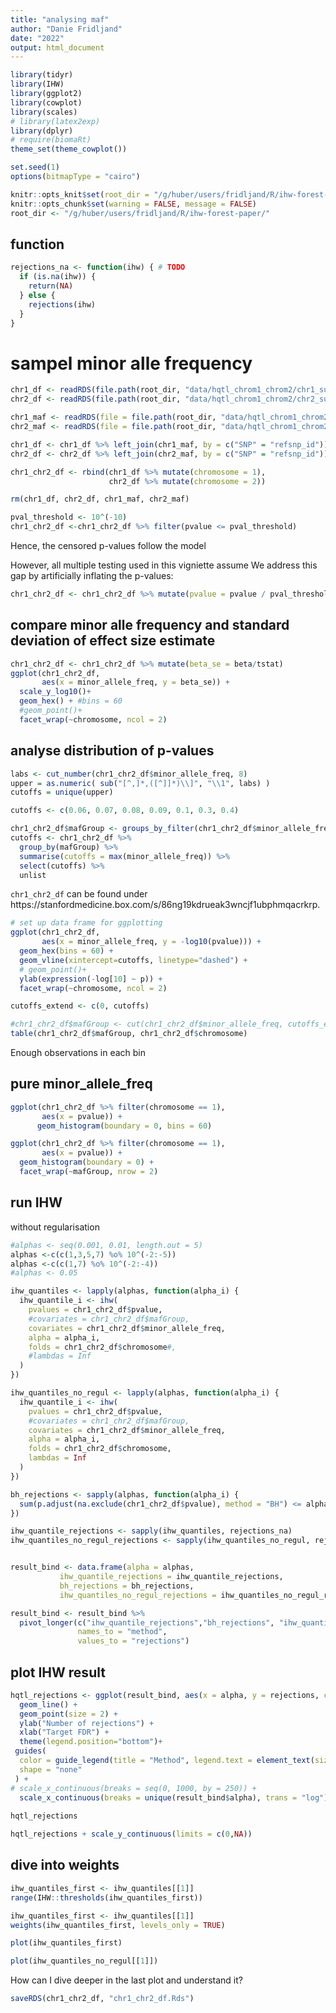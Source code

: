 ```yaml
---
title: "analysing maf"
author: "Danie Fridljand"
date: "2022"
output: html_document
---
```



```r
library(tidyr)
library(IHW)
library(ggplot2)
library(cowplot)
library(scales)
# library(latex2exp)
library(dplyr)
# require(biomaRt)
theme_set(theme_cowplot())

set.seed(1)
options(bitmapType = "cairo")
```

```r
knitr::opts_knit$set(root_dir = "/g/huber/users/fridljand/R/ihw-forest-paper/") # TODO
knitr::opts_chunk$set(warning = FALSE, message = FALSE)
root_dir <- "/g/huber/users/fridljand/R/ihw-forest-paper/"
```

## function 
```r
rejections_na <- function(ihw) { # TODO
  if (is.na(ihw)) {
    return(NA)
  } else {
    rejections(ihw)
  }
}
```

# sampel minor alle frequency

```r
chr1_df <- readRDS(file.path(root_dir, "data/hqtl_chrom1_chrom2/chr1_subset.Rds")) #%>% dplyr::select(SNP, gene, pvalue)
chr2_df <- readRDS(file.path(root_dir, "data/hqtl_chrom1_chrom2/chr2_subset.Rds")) #%>% dplyr::select(SNP, gene, pvalue)
```

```r
chr1_maf <- readRDS(file = file.path(root_dir, "data/hqtl_chrom1_chrom2/chr1_maf_sample.rds"))
chr2_maf <- readRDS(file = file.path(root_dir, "data/hqtl_chrom1_chrom2/chr2_maf_sample.rds"))
```

```r
chr1_df <- chr1_df %>% left_join(chr1_maf, by = c("SNP" = "refsnp_id"))
chr2_df <- chr2_df %>% left_join(chr2_maf, by = c("SNP" = "refsnp_id"))
```

```r
chr1_chr2_df <- rbind(chr1_df %>% mutate(chromosome = 1), 
                      chr2_df %>% mutate(chromosome = 2))
```

```r
rm(chr1_df, chr2_df, chr1_maf, chr2_maf)
```

```r
pval_threshold <- 10^(-10)
chr1_chr2_df <-chr1_chr2_df %>% filter(pvalue <= pval_threshold)
```

Hence, the censored p-values follow the model 
\begin{eqnarray}
&P_i \mid H_i = 0 \sim U[0,10^(-4)]
\end{eqnarray}

However, all multiple testing used in this vigniette assume 
\begin{eqnarray}
&P_i \mid H_i = 0 \sim U[0,1]
\end{eqnarray}
We address this gap by artificially inflating the p-values:  
```r
chr1_chr2_df <- chr1_chr2_df %>% mutate(pvalue = pvalue / pval_threshold)
```

## compare minor alle frequency and standard deviation of effect size estimate

```r
chr1_chr2_df <- chr1_chr2_df %>% mutate(beta_se = beta/tstat)
ggplot(chr1_chr2_df,
       aes(x = minor_allele_freq, y = beta_se)) +
  scale_y_log10()+
  geom_hex() + #bins = 60
  #geom_point()+
  facet_wrap(~chromosome, ncol = 2)
```

## analyse distribution of p-values 

```r
labs <- cut_number(chr1_chr2_df$minor_allele_freq, 8)
upper = as.numeric( sub("[^,]*,([^]]*)\\]", "\\1", labs) )
cutoffs = unique(upper)
```

```r
cutoffs <- c(0.06, 0.07, 0.08, 0.09, 0.1, 0.3, 0.4)
```

```r
chr1_chr2_df$mafGroup <- groups_by_filter(chr1_chr2_df$minor_allele_freq, 8)
cutoffs <- chr1_chr2_df %>%
  group_by(mafGroup) %>%
  summarise(cutoffs = max(minor_allele_freq)) %>%
  select(cutoffs) %>%
  unlist
```

`chr1_chr2_df` can be found under https://stanfordmedicine.box.com/s/86ng19kdrueak3wncjf1ubphmqacrkrp. 

```r
# set up data frame for ggplotting
ggplot(chr1_chr2_df,
       aes(x = minor_allele_freq, y = -log10(pvalue))) +
  geom_hex(bins = 60) +
  geom_vline(xintercept=cutoffs, linetype="dashed") +
  # geom_point()+
  ylab(expression(-log[10] ~ p)) +
  facet_wrap(~chromosome, ncol = 2)
```

```r
cutoffs_extend <- c(0, cutoffs)

#chr1_chr2_df$mafGroup <- cut(chr1_chr2_df$minor_allele_freq, cutoffs_extend)
table(chr1_chr2_df$mafGroup, chr1_chr2_df$chromosome)
```
Enough observations in each bin

## pure minor_allele_freq
```r
ggplot(chr1_chr2_df %>% filter(chromosome == 1),
       aes(x = pvalue)) +
      geom_histogram(boundary = 0, bins = 60)
```

```r
ggplot(chr1_chr2_df %>% filter(chromosome == 1), 
       aes(x = pvalue)) +
  geom_histogram(boundary = 0) +
  facet_wrap(~mafGroup, nrow = 2)
```
## run IHW 
without regularisation
```r
#alphas <- seq(0.001, 0.01, length.out = 5)
alphas <-c(c(1,3,5,7) %o% 10^(-2:-5))
alphas <-c(c(1,7) %o% 10^(-2:-4))
#alphas <- 0.05
```

```r
ihw_quantiles <- lapply(alphas, function(alpha_i) {
  ihw_quantile_i <- ihw(
    pvalues = chr1_chr2_df$pvalue,
    #covariates = chr1_chr2_df$mafGroup,
    covariates = chr1_chr2_df$minor_allele_freq,
    alpha = alpha_i,
    folds = chr1_chr2_df$chromosome#,
    #lambdas = Inf
  )
})
```

```r
ihw_quantiles_no_regul <- lapply(alphas, function(alpha_i) {
  ihw_quantile_i <- ihw(
    pvalues = chr1_chr2_df$pvalue,
    #covariates = chr1_chr2_df$mafGroup,
    covariates = chr1_chr2_df$minor_allele_freq,
    alpha = alpha_i,
    folds = chr1_chr2_df$chromosome,
    lambdas = Inf
  )
})
```

```r
bh_rejections <- sapply(alphas, function(alpha_i) {
  sum(p.adjust(na.exclude(chr1_chr2_df$pvalue), method = "BH") <= alpha_i)
})
```

```r
ihw_quantile_rejections <- sapply(ihw_quantiles, rejections_na)
ihw_quantiles_no_regul_rejections <- sapply(ihw_quantiles_no_regul, rejections_na)


result_bind <- data.frame(alpha = alphas,
           ihw_quantile_rejections = ihw_quantile_rejections,
           bh_rejections = bh_rejections,
           ihw_quantiles_no_regul_rejections = ihw_quantiles_no_regul_rejections)

result_bind <- result_bind %>%
  pivot_longer(c("ihw_quantile_rejections","bh_rejections", "ihw_quantiles_no_regul_rejections"),
               names_to = "method",
               values_to = "rejections") 
```

## plot IHW result
```r
hqtl_rejections <- ggplot(result_bind, aes(x = alpha, y = rejections, col = method)) +
  geom_line() +
  geom_point(size = 2) +
  ylab("Number of rejections") +
  xlab("Target FDR") +
  theme(legend.position="bottom")+
 guides(
  color = guide_legend(title = "Method", legend.text = element_text(size = 4),  nrow = 2),
  shape = "none"
 ) +
# scale_x_continuous(breaks = seq(0, 1000, by = 250)) +
  scale_x_continuous(breaks = unique(result_bind$alpha), trans = "log") 
  
hqtl_rejections
```
```r
hqtl_rejections + scale_y_continuous(limits = c(0,NA))
```

## dive into weights
```r
ihw_quantiles_first <- ihw_quantiles[[1]]
range(IHW::thresholds(ihw_quantiles_first))
```

```r
ihw_quantiles_first <- ihw_quantiles[[1]]
weights(ihw_quantiles_first, levels_only = TRUE)
```
```r
plot(ihw_quantiles_first)
```
```r
plot(ihw_quantiles_no_regul[[1]])
```

How can I dive deeper in the last plot and understand it?

```r
saveRDS(chr1_chr2_df, "chr1_chr2_df.Rds")
```

